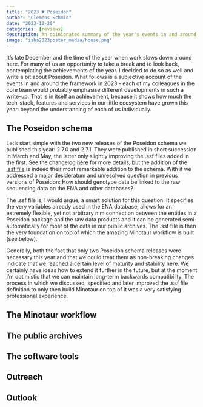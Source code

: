 ```yaml
---
title: "2023 ♥ Poseidon"
author: "Clemens Schmid"
date: "2023-12-20"
categories: [reviews]
description: An opinionated summary of the year's events in and around the Poseidon framework.
image: "isba2023poster_media/house.png"
---
```


It's late December and the time of the year when work slows down around here. For many of us an opportunity to take a break and to look back, contemplating the achievements of the year. I decided to do so as well and write a bit about Poseidon. What follows is a subjective account of the events in and around the framework in 2023 - each of my colleagues in the core team would probably emphasise different developments in such a write-up. That is in itself an achievement, because it shows how much the tech-stack, features and services in our little ecosystem have grown this year: beyond the understanding of each of us individually.

## The Poseidon schema

Let's start simple with the two new releases of the Poseidon schema we published this year: 2.7.0 and 2.7.1. They were published in short succession in March and May, the latter only slightly improving the .ssf files added in the first. See the changelog [here](https://www.poseidon-adna.org/#/changelog) for more details, but the addition of the [.ssf file](https://www.poseidon-adna.org/#/ssf_details) is indeed their most remarkable addition to the schema. With it we addressed a major desideratum and unresolved question in previous versions of Poseidon: How should genotype data be linked to the raw sequencing data on the ENA and other databases?

The .ssf file is, I would argue, a smart solution for this question. It specifies the very variables already used in the ENA database, allows for an extremely flexible, yet not arbitrary n:m connection between the entities in a Poseidon package and the raw data products and it can be generated semi-automatically for most of the data in our public archives. The .ssf file is then the very foundation on top of which the amazing Minotaur workflow is built (see below).

Generally, both the fact that only two Poseidon schema releases were necessary this year and that we could treat them as non-breaking changes indicate that we reached a certain level of maturity and stability here. We certainly have ideas how to extend it further in the future, but at the moment I'm optimistic that we can maintain long-term backwards compatibility. The process in which we discussed, specified and later improved the .ssf file definition to only then build Minotaur on top of it was a very satisfying professional experience.

## The Minotaur workflow

## The public archives

## The software tools

## Outreach

## Outlook
